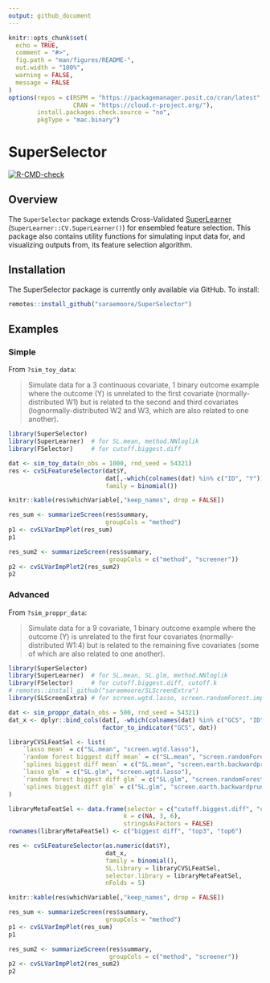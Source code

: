 ```yaml
---
output: github_document
---
```


```r
knitr::opts_chunk$set(
  echo = TRUE,
  comment = "#>",
  fig.path = "man/figures/README-",
  out.width = "100%",
  warning = FALSE,
  message = FALSE
)
options(repos = c(RSPM = "https://packagemanager.posit.co/cran/latest",
				  CRAN = "https://cloud.r-project.org/"),
		install.packages.check.source = "no",
		pkgType = "mac.binary")
```

# SuperSelector

<!-- badges: start -->
[![R-CMD-check](https://github.com/saraemoore/SuperSelector/actions/workflows/R-CMD-check.yaml/badge.svg)](https://github.com/saraemoore/SuperSelector/actions/workflows/R-CMD-check.yaml)
<!-- badges: end -->

## Overview

The `SuperSelector` package extends Cross-Validated [SuperLearner](https://github.com/ecpolley/SuperLearner) (`SuperLearner::CV.SuperLearner()`) for ensembled feature selection. This package also contains utility functions for simulating input data for, and visualizing outputs from, its feature selection algorithm.

## Installation

The SuperSelector package is currently only available via GitHub. To install:

```r
remotes::install_github("saraemoore/SuperSelector")
```

## Examples

### Simple

From `?sim_toy_data`:

> Simulate data for a 3 continuous covariate, 1 binary outcome example where the outcome (Y) is unrelated to the first covariate (normally-distributed W1) but is related to the second and third covariates (lognormally-distributed W2 and W3, which are also related to one another).

```r
library(SuperSelector)
library(SuperLearner)  # for SL.mean, method.NNloglik
library(FSelector)     # for cutoff.biggest.diff

dat <- sim_toy_data(n_obs = 1000, rnd_seed = 54321)
res <- cvSLFeatureSelector(dat$Y,
						   dat[,-which(colnames(dat) %in% c("ID", "Y"))],
                           family = binomial())
```

```r
knitr::kable(res$whichVariable[,"keep_names", drop = FALSE])
```

```r
res_sum <- summarizeScreen(res$summary,
                           groupCols = "method")
p1 <- cvSLVarImpPlot(res_sum)
p1
```

```r
res_sum2 <- summarizeScreen(res$summary,
						    groupCols = c("method", "screener"))
p2 <- cvSLVarImpPlot2(res_sum2)
p2
```

### Advanced

From `?sim_proppr_data`:

> Simulate data for a 9 covariate, 1 binary outcome example where the outcome (Y) is unrelated to the first four covariates (normally-distributed W1:4) but is related to the remaining five covariates (some of which are also related to one another).

```r
library(SuperSelector)
library(SuperLearner)  # for SL.mean, SL.glm, method.NNloglik
library(FSelector)     # for cutoff.biggest.diff, cutoff.k
# remotes::install_github("saraemoore/SLScreenExtra")
library(SLScreenExtra) # for screen.wgtd.lasso, screen.randomForest.imp, screen.earth.backwardprune

dat <- sim_proppr_data(n_obs = 500, rnd_seed = 54321)
dat_x <- dplyr::bind_cols(dat[, -which(colnames(dat) %in% c("GCS", "ID", "Y"))],
                          factor_to_indicator("GCS", dat))

libraryCVSLFeatSel <- list(
    `lasso mean` = c("SL.mean", "screen.wgtd.lasso"),
    `random forest biggest diff mean` = c("SL.mean", "screen.randomForest.imp"),
    `splines biggest diff mean` = c("SL.mean", "screen.earth.backwardprune"),
    `lasso glm` = c("SL.glm", "screen.wgtd.lasso"),
    `random forest biggest diff glm` = c("SL.glm", "screen.randomForest.imp"),
    `splines biggest diff glm` = c("SL.glm", "screen.earth.backwardprune")
)

libraryMetaFeatSel <- data.frame(selector = c("cutoff.biggest.diff", "cutoff.k", "cutoff.k"),
								k = c(NA, 3, 6),
								stringsAsFactors = FALSE)
rownames(libraryMetaFeatSel) <- c("biggest diff", "top3", "top6")

res <- cvSLFeatureSelector(as.numeric(dat$Y),
						   dat_x,
						   family = binomial(),
						   SL.library = libraryCVSLFeatSel,
						   selector.library = libraryMetaFeatSel,
						   nFolds = 5)
```

```r
knitr::kable(res$whichVariable[,"keep_names", drop = FALSE])
```

```r
res_sum <- summarizeScreen(res$summary,
                           groupCols = "method")
p1 <- cvSLVarImpPlot(res_sum)
p1
```

```r
res_sum2 <- summarizeScreen(res$summary,
						    groupCols = c("method", "screener"))
p2 <- cvSLVarImpPlot2(res_sum2)
p2
```
